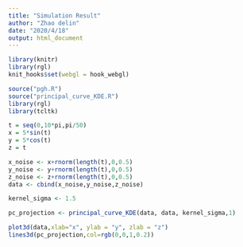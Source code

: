 ```yaml
---
title: "Simulation Result"
author: "Zhao delin"
date: "2020/4/18"
output: html_document
---
```


```r
library(knitr)
library(rgl)
knit_hooks$set(webgl = hook_webgl)
```

```r
source("pgh.R")
source("principal_curve_KDE.R")
library(rgl)
library(tcltk)
```

```r
t = seq(0,10*pi,pi/50)
x = 5*sin(t)
y = 5*cos(t)
z = t

x_noise <- x+rnorm(length(t),0,0.5)
y_noise <- y+rnorm(length(t),0,0.5)
z_noise <- z+rnorm(length(t),0,0.5)
data <- cbind(x_noise,y_noise,z_noise)

kernel_sigma <- 1.5

pc_projection <- principal_curve_KDE(data, data, kernel_sigma,1)

plot3d(data,xlab="x", ylab = "y", zlab = "z")
lines3d(pc_projection,col=rgb(0,0,1,0.2))
```

